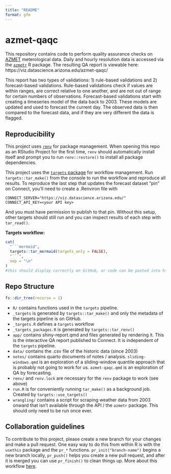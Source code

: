 ```yaml
---
title: "README"
format: gfm
---
```

<!-- README.md is generated from README.qmd. Please edit that file -->

# azmet-qaqc

<!-- badges: start -->
<!-- badges: end -->

This repository contains code to perform quality assurance checks on [AZMET](https://ag.arizona.edu/azmet/) meterological data.  Daily and hourly resolution data is accessed via the [`azmetr`](https://github.com/cct-datascience/azmetr) R package. The resulting QA report is viewable here: https://viz.datascience.arizona.edu/azmet-qaqc/

This report has two types of validations: 1) rule-based validations and 2) forecast-based validations.  Rule-based validations check if values are within ranges, are correct relative to one another, and are not out of range for certain numbers of observations.  Forecast-based validations start with creating a timeseries model of the data back to 2003.  These models are updated and used to forecast the current day.  The observed data is then compared to the forecast data, and if they are very different the data is flagged.

## Reproducibility

This project uses [`renv`](https://rstudio.github.io/renv/articles/renv.html) for package management. When opening this repo as an RStudio Project for the first time, `renv` should automatically install itself and prompt you to run `renv::restore()` to install all package dependencies.

This project uses the [`targets` package](https://docs.ropensci.org/targets/) for workflow management. Run `targets::tar_make()` from the console to run the workflow and reproduce all results.  To reproduce the last step that updates the forecast dataset "pin" on Connect, you'll need to create a .Renviron file with 

```
CONNECT_SERVER="https://viz.datascience.arizona.edu/"
CONNECT_API_KEY=<your API key>
```

And you must have permission to publish to that pin.  Without this setup, other targets should still run and you can inspect results of each step with `tar_read()`.

**Targets workflow:**

```r
cat(
  "```mermaid",
  targets::tar_mermaid(targets_only = FALSE),
  "```",
  sep = "\n"
)
#this should display correctly on GitHub, or code can be pasted into https://mermaid.live
```


## Repo Structure

```r
fs::dir_tree(recurse = 1)
```
- `R/` contains functions used in the `targets` pipeline.
- `_targets` is generated by `targets::tar_make()` and only the metadata of the targets pipeline is on GitHub.
- `_targets.R` defines a `targets` workflow
- `_targets_packages.R` is generated by `targets::tar_renv()`
- `app/` contains shiny-report.qmd and files generated by rendering it.  This is the interactive QA report published to Connect.  It is independent of the `targets` pipeline.
- `data/` contains the .csv file of the historic data (since 2003)
- `notes/` contains quarto documents of notes / analysis.  `sliding-windows.qmd` is an exploration of a sliding-window quantile approach that is probably not going to work for us.  `azmet-qaqc.qmd` is an exploration of QA by forecasting.
- `renv/` and `renv.lock` are necessary for the `renv` package to work (see above)
- `run.R` is for conveniently running `tar_make()` as a background job.  Created by `targets::use_targets()`
- `wrangling/` contains a script for scraping weather data from 2003 onward that isn't available through the API / the `azmetr` package. This should only need to be run once ever.


## Collaboration guidelines

To contribute to this project, please create a new branch for your changes and make a pull request. One easy way to do this from within R is with the `usethis` package and the `pr_*` functions. `pr_init("branch-name")` begins a new branch locally, `pr_push()` helps you create a new pull request, and after it is merged you can use `pr_finish()` to clean things up. More about this workflow [here](https://usethis.r-lib.org/articles/pr-functions.html).